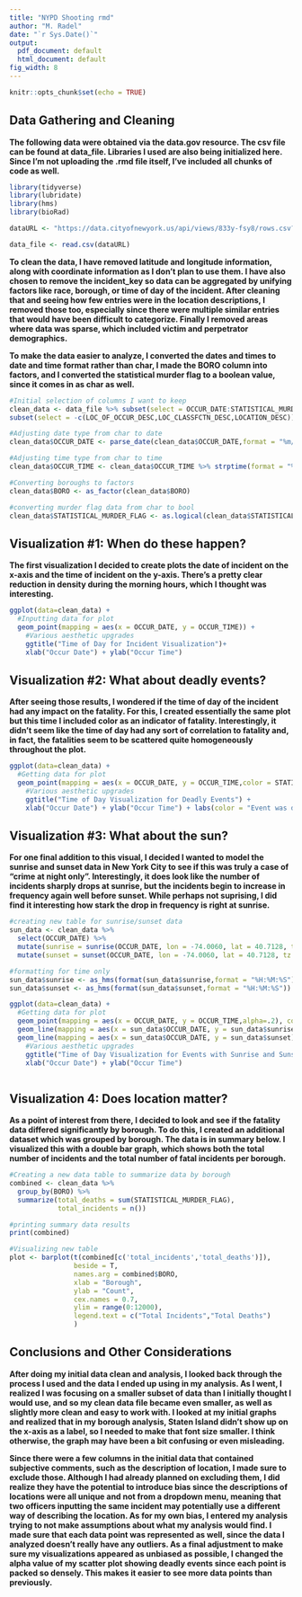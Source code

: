 ---
title: "NYPD Shooting rmd"
author: "M. Radel"
date: "`r Sys.Date()`"
output:
  pdf_document: default
  html_document: default
fig_width: 8
---

```{r setup, include=FALSE}
knitr::opts_chunk$set(echo = TRUE)
```

## Data Gathering and Cleaning

**The following data were obtained via the data.gov resource. The csv file can be found at data_file. Libraries I used are also being initialized here. Since I'm not uploading the .rmd file itself, I've included all chunks of code as well.**
```{r data_load}
library(tidyverse)
library(lubridate)
library(hms)
library(bioRad)

dataURL <- "https://data.cityofnewyork.us/api/views/833y-fsy8/rows.csv?accessType=DOWNLOAD"

data_file <- read.csv(dataURL)
```

**To clean the data, I have removed latitude and longitude information, along with coordinate information as I don't plan to use them. I have also chosen to remove the incident_key so data can be aggregated by unifying factors like race, borough, or time of day of the incident. After cleaning that and seeing how few entries were in the location descriptions, I removed those too, especially since there were multiple similar entries that would have been difficult to categorize. Finally I removed areas where data was sparse, which included victim and perpetrator demographics. **

**To make the data easier to analyze, I converted the dates and times to date and time format rather than char, I made the BORO column into factors, and I converted the statistical murder flag to a boolean value, since it comes in as char as well.**

```{r data_clean}

#Initial selection of columns I want to keep
clean_data <- data_file %>% subset(select = OCCUR_DATE:STATISTICAL_MURDER_FLAG) %>%
subset(select = -c(LOC_OF_OCCUR_DESC,LOC_CLASSFCTN_DESC,LOCATION_DESC))

#Adjusting date type from char to date
clean_data$OCCUR_DATE <- parse_date(clean_data$OCCUR_DATE,format = "%m/%d/%Y")

#Adjusting time type from char to time
clean_data$OCCUR_TIME <- clean_data$OCCUR_TIME %>% strptime(format = "%H:%M:%S") %>% as_hms()

#Converting boroughs to factors
clean_data$BORO <- as_factor(clean_data$BORO)

#converting murder flag data from char to bool
clean_data$STATISTICAL_MURDER_FLAG <- as.logical(clean_data$STATISTICAL_MURDER_FLAG)
```
## Visualization #1: When do these happen?

**The first visualization I decided to create plots the date of incident on the x-axis and the time of incident on the y-axis. There's a pretty clear reduction in density during the morning hours, which I thought was interesting. **

```{r data_visualization_1}

ggplot(data=clean_data) +
  #Inputting data for plot
  geom_point(mapping = aes(x = OCCUR_DATE, y = OCCUR_TIME)) + 
    #Various aesthetic upgrades
    ggtitle("Time of Day for Incident Visualization")+
    xlab("Occur Date") + ylab("Occur Time")


```

## Visualization #2: What about deadly events?

**After seeing those results, I wondered if the time of day of the incident had any impact on the fatality. For this, I created essentially the same plot but this time I included color as an indicator of fatality. Interestingly, it didn't seem like the time of day had any sort of correlation to fatality and, in fact, the fatalities seem to be scattered quite homogeneously throughout the plot. **
```{r data_visualization_2}

ggplot(data=clean_data) +
  #Getting data for plot
  geom_point(mapping = aes(x = OCCUR_DATE, y = OCCUR_TIME,color = STATISTICAL_MURDER_FLAG, alpha=.3)) +
    #Various aesthetic upgrades
    ggtitle("Time of Day Visualization for Deadly Events") +
    xlab("Occur Date") + ylab("Occur Time") + labs(color = "Event was deadly")
```

## Visualization #3: What about the sun?

**For one final addition to this visual, I decided I wanted to model the sunrise and sunset data in New York City to see if this was truly a case of "crime at night only". Interestingly, it does look like the number of incidents sharply drops at sunrise, but the incidents begin to increase in frequency again well before sunset. While perhaps not suprising, I did find it interesting how stark the drop in frequency is right at sunrise.**
```{r visualization_with_model}

#creating new table for sunrise/sunset data
sun_data <- clean_data %>%
  select(OCCUR_DATE) %>%
  mutate(sunrise = sunrise(OCCUR_DATE, lon = -74.0060, lat = 40.7128, tz = "America/New_York")) %>%
  mutate(sunset = sunset(OCCUR_DATE, lon = -74.0060, lat = 40.7128, tz = "America/New_York"))

#formatting for time only
sun_data$sunrise <- as_hms(format(sun_data$sunrise,format = "%H:%M:%S"))
sun_data$sunset <- as_hms(format(sun_data$sunset,format = "%H:%M:%S"))

ggplot(data=clean_data) +
  #Getting data for plot
  geom_point(mapping = aes(x = OCCUR_DATE, y = OCCUR_TIME,alpha=.2), color ="black") +
  geom_line(mapping = aes(x = sun_data$OCCUR_DATE, y = sun_data$sunrise), color = "orange", linewidth= 2)+ 
  geom_line(mapping = aes(x = sun_data$OCCUR_DATE, y = sun_data$sunset), color = "purple", linewidth =2) +
    #Various aesthetic upgrades
    ggtitle("Time of Day Visualization for Events with Sunrise and Sunset Modeled on Top") +
    xlab("Occur Date") + ylab("Occur Time")



```

## Visualization 4: Does location matter?

**As a point of interest from there, I decided to look and see if the fatality data differed significantly by borough. To do this, I created an additional dataset which was grouped by borough. The data is in summary below. I visualized this with a double bar graph, which shows both the total number of incidents and the total number of fatal incidents per borough.**
```{r data_visualization_3}
#Creating a new data table to summarize data by borough
combined <- clean_data %>%
  group_by(BORO) %>%
  summarize(total_deaths = sum(STATISTICAL_MURDER_FLAG),
            total_incidents = n())

#printing summary data results
print(combined)

#Visualizing new table
plot <- barplot(t(combined[c('total_incidents','total_deaths')]),
                beside = T,
                names.arg = combined$BORO,
                xlab = "Borough",
                ylab = "Count",
                cex.names = 0.7,
                ylim = range(0:12000),
                legend.text = c("Total Incidents","Total Deaths")
                )

```

## Conclusions and Other Considerations

**After doing my initial data clean and analysis, I looked back through the process I used and the data I ended up using in my analysis. As I went, I realized I was focusing on a smaller subset of data than I initially thought I would use, and so my clean data file became even smaller, as well as slightly more clean and easy to work with. I looked at my initial graphs and realized that in my borough analysis, Staten Island didn't show up on the x-axis as a label, so I needed to make that font size smaller. I think otherwise, the graph may have been a bit confusing or even misleading.** 

**Since there were a few columns in the initial data that contained subjective comments, such as the description of location, I made sure to exclude those. Although I had already planned on excluding them, I did realize they have the potential to introduce bias since the descriptions of locations were all unique and not from a dropdown menu, meaning that two officers inputting the same incident may potentially use a different way of describing the location. As for my own bias, I entered my analysis trying to not make assumptions about what my analysis would find. I made sure that each data point was represented as well, since the data I analyzed doesn't really have any outliers. As a final adjustment to make sure my visualizations appeared as unbiased as possible, I changed the alpha value of my scatter plot showing deadly events since each point is packed so densely. This makes it easier to see more data points than previously.**

